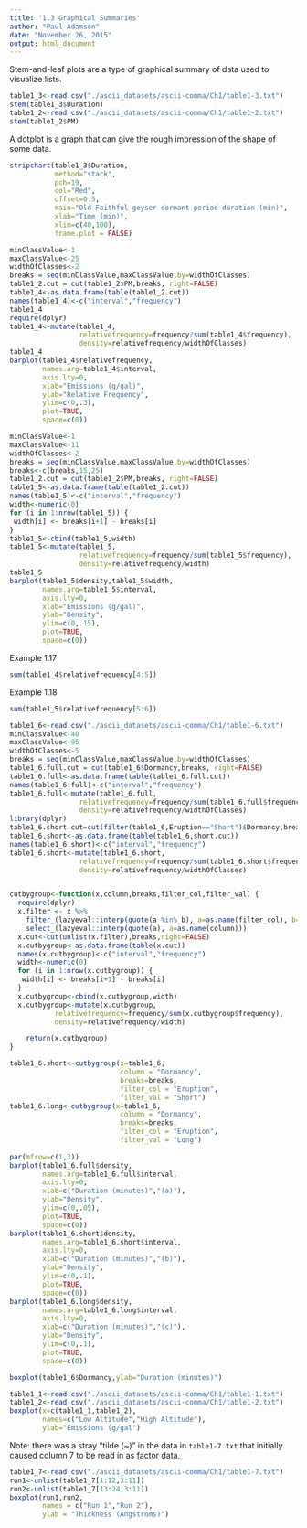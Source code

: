 ```yaml
---
title: '1.3 Graphical Summaries'
author: "Paul Adamson"
date: "November 26, 2015"
output: html_document
---
```

Stem-and-leaf plots are a type of graphical summary of data used to visualize lists.
```r
table1_3<-read.csv("./ascii_datasets/ascii-comma/Ch1/table1-3.txt")
stem(table1_3$Duration)
table1_2<-read.csv("./ascii_datasets/ascii-comma/Ch1/table1-2.txt")
stem(table1_2$PM)
```
A dotplot is a graph that can give the rough impression of the shape of some data.
```r
stripchart(table1_3$Duration,
           method="stack",
           pch=19,
           col="Red",
           offset=0.5,
           main="Old Faithful geyser dormant period duration (min)",
           xlab="Time (min)",
           xlim=c(40,100),
           frame.plot = FALSE)
```

```r
minClassValue<-1
maxClassValue<-25
widthOfClasses<-2
breaks = seq(minClassValue,maxClassValue,by=widthOfClasses)
table1_2.cut = cut(table1_2$PM,breaks, right=FALSE)
table1_4<-as.data.frame(table(table1_2.cut))
names(table1_4)<-c("interval","frequency")
table1_4
require(dplyr)
table1_4<-mutate(table1_4,
                 relativefrequency=frequency/sum(table1_4$frequency),
                 density=relativefrequency/widthOfClasses)
table1_4
barplot(table1_4$relativefrequency,
        names.arg=table1_4$interval, 
        axis.lty=0, 
        xlab="Emissions (g/gal)", 
        ylab="Relative Frequency", 
        ylim=c(0,.3),
        plot=TRUE,
        space=c(0))
```

```r
minClassValue<-1
maxClassValue<-11
widthOfClasses<-2
breaks = seq(minClassValue,maxClassValue,by=widthOfClasses)
breaks<-c(breaks,15,25)
table1_2.cut = cut(table1_2$PM,breaks, right=FALSE)
table1_5<-as.data.frame(table(table1_2.cut))
names(table1_5)<-c("interval","frequency")
width<-numeric(0)
for (i in 1:nrow(table1_5)) {
 width[i] <- breaks[i+1] - breaks[i]
}
table1_5<-cbind(table1_5,width)
table1_5<-mutate(table1_5,
                 relativefrequency=frequency/sum(table1_5$frequency),
                 density=relativefrequency/width)
table1_5
barplot(table1_5$density,table1_5$width,
        names.arg=table1_5$interval, 
        axis.lty=0, 
        xlab="Emissions (g/gal)", 
        ylab="Density", 
        ylim=c(0,.15),
        plot=TRUE,
        space=c(0))
```

Example 1.17
```r
sum(table1_4$relativefrequency[4:5])
```

Example 1.18
```r
sum(table1_5$relativefrequency[5:6])
```

```r
table1_6<-read.csv("./ascii_datasets/ascii-comma/Ch1/table1-6.txt")
minClassValue<-40
maxClassValue<-95
widthOfClasses<-5
breaks = seq(minClassValue,maxClassValue,by=widthOfClasses)
table1_6.full.cut = cut(table1_6$Dormancy,breaks, right=FALSE)
table1_6.full<-as.data.frame(table(table1_6.full.cut))
names(table1_6.full)<-c("interval","frequency")
table1_6.full<-mutate(table1_6.full,
                 relativefrequency=frequency/sum(table1_6.full$frequency),
                 density=relativefrequency/widthOfClasses)
library(dplyr)
table1_6.short.cut=cut(filter(table1_6,Eruption=="Short")$Dormancy,breaks,right=FALSE)
table1_6.short<-as.data.frame(table(table1_6.short.cut))
names(table1_6.short)<-c("interval","frequency")
table1_6.short<-mutate(table1_6.short,
                 relativefrequency=frequency/sum(table1_6.short$frequency),
                 density=relativefrequency/widthOfClasses)


cutbygroup<-function(x,column,breaks,filter_col,filter_val) { 
  require(dplyr)
  x.filter <- x %>% 
    filter_(lazyeval::interp(quote(a %in% b), a=as.name(filter_col), b=filter_val)) %>% 
    select_(lazyeval::interp(quote(a), a=as.name(column)))
  x.cut<-cut(unlist(x.filter),breaks,right=FALSE)
  x.cutbygroup<-as.data.frame(table(x.cut))
  names(x.cutbygroup)<-c("interval","frequency")
  width<-numeric(0)
  for (i in 1:nrow(x.cutbygroup)) {
   width[i] <- breaks[i+1] - breaks[i]
  }
  x.cutbygroup<-cbind(x.cutbygroup,width)
  x.cutbygroup<-mutate(x.cutbygroup,
           relativefrequency=frequency/sum(x.cutbygroup$frequency),
           density=relativefrequency/width)

    return(x.cutbygroup)
}

table1_6.short<-cutbygroup(x=table1_6,
                           column = "Dormancy", 
                           breaks=breaks,
                           filter_col = "Eruption",
                           filter_val = "Short")
table1_6.long<-cutbygroup(x=table1_6,
                           column = "Dormancy", 
                           breaks=breaks,
                           filter_col = "Eruption",
                           filter_val = "Long")
 
par(mfrow=c(1,3))
barplot(table1_6.full$density,
        names.arg=table1_6.full$interval, 
        axis.lty=0, 
        xlab=c("Duration (minutes)","(a)"), 
        ylab="Density", 
        ylim=c(0,.05),
        plot=TRUE,
        space=c(0))
barplot(table1_6.short$density,
        names.arg=table1_6.short$interval, 
        axis.lty=0, 
        xlab=c("Duration (minutes)","(b)"), 
        ylab="Density", 
        ylim=c(0,.1),
        plot=TRUE,
        space=c(0))
barplot(table1_6.long$density,
        names.arg=table1_6.long$interval, 
        axis.lty=0, 
        xlab=c("Duration (minutes)","(c)"), 
        ylab="Density", 
        ylim=c(0,.1),
        plot=TRUE,
        space=c(0))
```

```r
boxplot(table1_6$Dormancy,ylab="Duration (minutes)")
```

```r
table1_1<-read.csv("./ascii_datasets/ascii-comma/Ch1/table1-1.txt")
table1_2<-read.csv("./ascii_datasets/ascii-comma/Ch1/table1-2.txt")
boxplot(x=c(table1_1,table1_2),
        names=c("Low Altitude","High Altitude"),
        ylab="Emissions (g/gal")
```

Note: there was a stray "tilde (~)" in the data in `table1-7.txt` that initially
caused column 7 to be read in as factor data.
```r
table1_7<-read.csv("./ascii_datasets/ascii-comma/Ch1/table1-7.txt")
run1<-unlist(table1_7[1:12,3:11])
run2<-unlist(table1_7[13:24,3:11])
boxplot(run1,run2,
        names = c("Run 1","Run 2"),
        ylab = "Thickness (Angstroms)")
```
